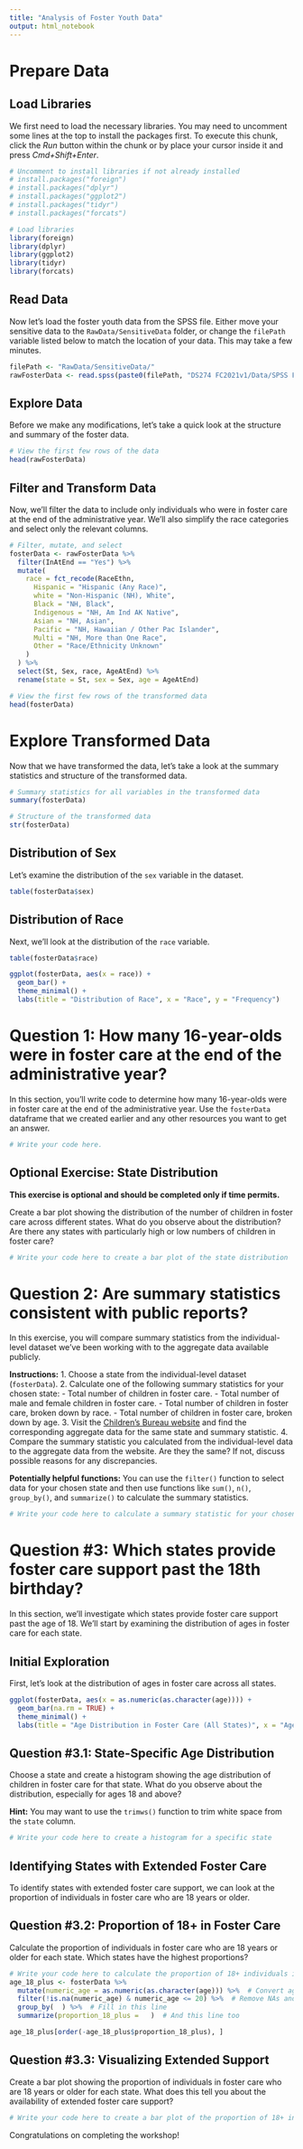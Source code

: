 ```yaml
---
title: "Analysis of Foster Youth Data"
output: html_notebook
---
```


# Prepare Data

## Load Libraries

We first need to load the necessary libraries. You may need to uncomment some lines at the top to install the packages first. To execute this chunk, click the *Run* button within the chunk or by place your cursor inside it and press *Cmd+Shift+Enter*. 

```r
# Uncomment to install libraries if not already installed
# install.packages("foreign")
# install.packages("dplyr")
# install.packages("ggplot2")
# install.packages("tidyr")
# install.packages("forcats")

# Load libraries
library(foreign)
library(dplyr)
library(ggplot2)
library(tidyr)
library(forcats)
```
## Read Data

Now let's load the foster youth data from the SPSS file. Either move your sensitive data to the `RawData/SensitiveData` folder, or change the `filePath` variable listed below to match the location of your data. This may take a few minutes. 

```r
filePath <- "RawData/SensitiveData/"
rawFosterData <- read.spss(paste0(filePath, "DS274 FC2021v1/Data/SPSS Files/FC2021v1.sav"), to.data.frame = TRUE)
```
## Explore Data

Before we make any modifications, let's take a quick look at the structure and summary of the foster data.

```r
# View the first few rows of the data
head(rawFosterData)
```
## Filter and Transform Data

Now, we'll filter the data to include only individuals who were in foster care at the end of the administrative year. We'll also simplify the race categories and select only the relevant columns.

```r
# Filter, mutate, and select
fosterData <- rawFosterData %>% 
  filter(InAtEnd == "Yes") %>%
  mutate(
    race = fct_recode(RaceEthn,
      Hispanic = "Hispanic (Any Race)",
      white = "Non-Hispanic (NH), White",
      Black = "NH, Black",
      Indigenous = "NH, Am Ind AK Native",
      Asian = "NH, Asian",
      Pacific = "NH, Hawaiian / Other Pac Islander",
      Multi = "NH, More than One Race",
      Other = "Race/Ethnicity Unknown"
    )
  ) %>%
  select(St, Sex, race, AgeAtEnd) %>%
  rename(state = St, sex = Sex, age = AgeAtEnd)

# View the first few rows of the transformed data
head(fosterData)
```
# Explore Transformed Data

Now that we have transformed the data, let's take a look at the summary statistics and structure of the transformed data.

```r
# Summary statistics for all variables in the transformed data
summary(fosterData)
```

```r
# Structure of the transformed data
str(fosterData)
```

## Distribution of Sex

Let's examine the distribution of the `sex` variable in the dataset.

```r
table(fosterData$sex)
```

## Distribution of Race

Next, we'll look at the distribution of the `race` variable.

```r
table(fosterData$race)
```

```r
ggplot(fosterData, aes(x = race)) +
  geom_bar() +
  theme_minimal() +
  labs(title = "Distribution of Race", x = "Race", y = "Frequency")
```

# Question 1: How many 16-year-olds were in foster care at the end of the administrative year?

In this section, you'll write code to determine how many 16-year-olds were in foster care at the end of the administrative year. Use the `fosterData` dataframe that we created earlier and any other resources you want to get an answer. 

```r
# Write your code here.

```

## Optional Exercise: State Distribution

**This exercise is optional and should be completed only if time permits.**

Create a bar plot showing the distribution of the number of children in foster care across different states. What do you observe about the distribution? Are there any states with particularly high or low numbers of children in foster care?

```r
# Write your code here to create a bar plot of the state distribution

```


# Question 2: Are summary statistics consistent with public reports?

In this exercise, you will compare summary statistics from the individual-level dataset we've been working with to the aggregate data available publicly. 

**Instructions:**
1. Choose a state from the individual-level dataset (`fosterData`).
2. Calculate one of the following summary statistics for your chosen state:
   - Total number of children in foster care.
   - Total number of male and female children in foster care.
   - Total number of children in foster care, broken down by race.
   - Total number of children in foster care, broken down by age.
3. Visit the [Children's Bureau website](https://www.acf.hhs.gov/cb/research-data-technology/statistics-research/afcars) and find the corresponding aggregate data for the same state and summary statistic.
4. Compare the summary statistic you calculated from the individual-level data to the aggregate data from the website. Are they the same? If not, discuss possible reasons for any discrepancies.

**Potentially helpful functions:** You can use the `filter()` function to select data for your chosen state and then use functions like `sum()`, `n()`, `group_by()`, and `summarize()` to calculate the summary statistics.

```r
# Write your code here to calculate a summary statistic for your chosen state

```

# Question #3: Which states provide foster care support past the 18th birthday?

In this section, we'll investigate which states provide foster care support past the age of 18. We'll start by examining the distribution of ages in foster care for each state.

## Initial Exploration

First, let's look at the distribution of ages in foster care across all states.

```r
ggplot(fosterData, aes(x = as.numeric(as.character(age)))) +
  geom_bar(na.rm = TRUE) +
  theme_minimal() +
  labs(title = "Age Distribution in Foster Care (All States)", x = "Age", y = "Frequency")
```

## Question #3.1: State-Specific Age Distribution

Choose a state and create a histogram showing the age distribution of children in foster care for that state. What do you observe about the distribution, especially for ages 18 and above?

**Hint:** You may want to use the `trimws()` function to trim white space from the `state` column. 

```r
# Write your code here to create a histogram for a specific state

```

## Identifying States with Extended Foster Care

To identify states with extended foster care support, we can look at the proportion of individuals in foster care who are 18 years or older.

## Question #3.2: Proportion of 18+ in Foster Care

Calculate the proportion of individuals in foster care who are 18 years or older for each state. Which states have the highest proportions?

```r
# Write your code here to calculate the proportion of 18+ individuals in foster care for each state
age_18_plus <- fosterData %>%
  mutate(numeric_age = as.numeric(as.character(age))) %>%  # Convert age to numeric
  filter(!is.na(numeric_age) & numeric_age <= 20) %>%  # Remove NAs and outliers
  group_by(  ) %>%  # Fill in this line
  summarize(proportion_18_plus =   )  # And this line too

age_18_plus[order(-age_18_plus$proportion_18_plus), ]
```

## Question #3.3: Visualizing Extended Support

Create a bar plot showing the proportion of individuals in foster care who are 18 years or older for each state. What does this tell you about the availability of extended foster care support?

```r
# Write your code here to create a bar plot of the proportion of 18+ individuals in foster care for each state

```

Congratulations on completing the workshop!
